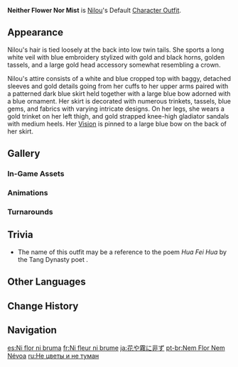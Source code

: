 {{Outfit Infobox
|id           = 207000
|image        = <gallery>
Character Nilou Full Wish.png|Wish
Character Nilou Game.png|In-Game
</gallery>
|character    = Nilou
|type         = Default
|description  = Nilou's outfit. It is neither flower nor mist, but when she begins to dance, both seem to bloom into being.
|obtain       = Unlocked upon obtaining character
}}
'''Neither Flower Nor Mist''' is [[Nilou]]'s Default [[Character Outfit]].

==Appearance==
<!-- Keep appearance section short and concise. Limit to 1-2 paragraphs (preferably 1 paragraph) with 3-4 sentences each. -->
Nilou's hair is tied loosely at the back into low twin tails. She sports a long white veil with blue embroidery stylized with gold and black horns, golden tassels, and a large gold head accessory somewhat resembling a crown.

Nilou's attire consists of a white and blue cropped top with baggy, detached sleeves and gold details going from her cuffs to her upper arms paired with a patterned dark blue skirt held together with a large blue bow adorned with a blue ornament. Her skirt is decorated with numerous trinkets, tassels, blue gems, and fabrics with varying intricate designs. On her legs, she wears a gold trinket on her left thigh, and gold strapped knee-high gladiator sandals with medium heels. Her {{Hydro}} [[Vision]] is pinned to a large blue bow on the back of her skirt.

==Gallery==
===In-Game Assets===
{{Assets/Outfit|Neither Flower Nor Mist|nomain=1}}

===Animations===
{{Preview/CharacterAnimations|Nilou|nocaption=1}}

===Turnarounds===
{{Turnarounds}}

==Trivia==
* The name of this outfit may be a reference to the poem ''Hua Fei Hua'' {{Lang|zh=花非花|zh_tl=A Flower That Isn't a Flower}} by the Tang Dynasty poet {{w|Bai Juyi}} {{Lang|zh=白居易}}.

==Other Languages==
{{Other Languages
|en      = Neither Flower Nor Mist
|zhs     = 非花非雾
|zhs_rm  = Fēi Huā Fēi Wù
|zht     = 非花非霧
|zht_rm  = Fēi Huā Fēi Wù
|zh_tl   = Neither Flower Nor Mist
|ja      = 花や霧に非ず
|ja_rm   = Hana ya Kiri ni Arazu
|ja_tl   = Neither Flower Nor Mist
|ko      = 꽃도 안개도 아닌
|ko_rm   = Kkottto Angaedo Anin
|ko_tl   = Neither Flower Nor Mist
|es      = Ni flor ni bruma
|es_tl   = Neither Flower Nor Mist
|fr      = Ni fleur ni brume
|fr_tl   = Neither Flower Nor Mist
|ru      = Не цветы и не туман
|ru_tl   = Not Flowers and Not Mist
|th      = ราวกับบุปผาและสายหมอก
|th_rm   = Rao Kap Buppha lae Sai Mok
|th_tl   = Like Flowers and Mist Streams
|vi      = Tựa Sương Tựa Hoa
|vi_tl   = Like Mist Like Flower
|de      = Weder Blume noch Nebel
|de_tl   = Neither Flower Nor Mist
|id      = Neither Flower Nor Mist
|pt      = Nem Flor Nem Névoa
|pt_tl   = Neither Flower Nor Mist
|tr      = Ne Çiçek Ne Sis
|tr_tl   = Neither Flower Nor Mist
|it      = Né fiori né nebbia
|it_tl   = Neither Flower Nor Mist
}}

==Change History==
{{Change History|3.1}}

==Navigation==
{{Dressing Room Navbox|type=outfit}}

[[es:Ni flor ni bruma]]
[[fr:Ni fleur ni brume]]
[[ja:花や霧に非ず]]
[[pt-br:Nem Flor Nem Névoa]]
[[ru:Не цветы и не туман]]